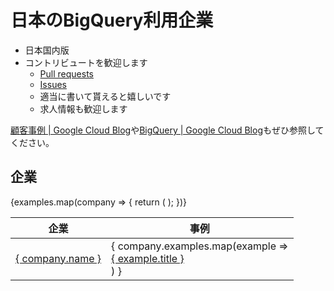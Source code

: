 # 日本のBigQuery利用企業

- 日本国内版
- コントリビュートを歓迎します
  - [Pull requests](https://github.com/bqfun/bqfun/edit/main/docs/bigquery-users-in-japan.mdx)
  - [Issues](https://github.com/bqfun/bqfun/issues)
  - 適当に書いて貰えると嬉しいです
  - 求人情報も歓迎します


[顧客事例 | Google Cloud Blog](https://cloud.google.com/blog/ja/topics/customers)や[BigQuery | Google Cloud Blog](https://cloud.google.com/blog/ja/products/bigquery)もぜひ参照してください。

## 企業


<table>
  <thead>
    <tr>
      <th>企業</th>
      <th>事例</th>
    </tr>
  </thead>
  <tbody>
    {examples.map(company => {
      return (
        <tr>
          <td><a href={ company.url }>{ company.name }</a></td>
          <td>
              { company.examples.map(example => <div><a href={ example.url }>{ example.title }</a></div>) }
          </td>
        </tr>
      );
    })}
  </tbody>
</table>
